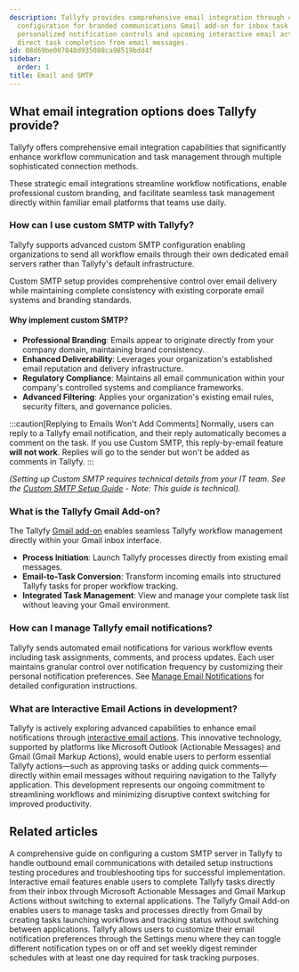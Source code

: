 ```yaml
---
description: Tallyfy provides comprehensive email integration through custom SMTP
  configuration for branded communications Gmail add-on for inbox task management
  personalized notification controls and upcoming interactive email actions that allow
  direct task completion from email messages.
id: 08d69be007048d935088ca98519bdd4f
sidebar:
  order: 1
title: Email and SMTP
---
```


## What email integration options does Tallyfy provide?

Tallyfy offers comprehensive email integration capabilities that significantly enhance workflow communication and task management through multiple sophisticated connection methods.

These strategic email integrations streamline workflow notifications, enable professional custom branding, and facilitate seamless task management directly within familiar email platforms that teams use daily.

### How can I use custom SMTP with Tallyfy?

Tallyfy supports advanced custom SMTP configuration enabling organizations to send all workflow emails through their own dedicated email servers rather than Tallyfy's default infrastructure.

Custom SMTP setup provides comprehensive control over email delivery while maintaining complete consistency with existing corporate email systems and branding standards.

#### Why implement custom SMTP?
- **Professional Branding**: Emails appear to originate directly from your company domain, maintaining brand consistency.
- **Enhanced Deliverability**: Leverages your organization's established email reputation and delivery infrastructure.
- **Regulatory Compliance**: Maintains all email communication within your company's controlled systems and compliance frameworks.
- **Advanced Filtering**: Applies your organization's existing email rules, security filters, and governance policies.

:::caution[Replying to Emails Won't Add Comments]
Normally, users can reply to a Tallyfy email notification, and their reply automatically becomes a comment on the task. If you use Custom SMTP, this reply-by-email feature **will not work**. Replies will go to the sender but won't be added as comments in Tallyfy.
:::

*(Setting up Custom SMTP requires technical details from your IT team. See the [Custom SMTP Setup Guide](/products/pro/integrations/email/how-to-set-up-custom-smtp-in-tallyfy/) - Note: This guide is technical).* 

### What is the Tallyfy Gmail Add-on?

The Tallyfy [Gmail add-on](/products/pro/integrations/email/how-can-i-manage-my-tasks-with-tallyfys-gmail-add-on/) enables seamless Tallyfy workflow management directly within your Gmail inbox interface.

- **Process Initiation**: Launch Tallyfy processes directly from existing email messages.
- **Email-to-Task Conversion**: Transform incoming emails into structured Tallyfy tasks for proper workflow tracking.
- **Integrated Task Management**: View and manage your complete task list without leaving your Gmail environment.

### How can I manage Tallyfy email notifications?

Tallyfy sends automated email notifications for various workflow events including task assignments, comments, and process updates. Each user maintains granular control over notification frequency by customizing their personal notification preferences. See [Manage Email Notifications](/products/pro/settings/personal-settings/how-can-i-manage-email-notifications-in-tallyfy/) for detailed configuration instructions.

### What are Interactive Email Actions in development?

Tallyfy is actively exploring advanced capabilities to enhance email notifications through [interactive email actions](/products/pro/integrations/interactive-email-actions/). This innovative technology, supported by platforms like Microsoft Outlook (Actionable Messages) and Gmail (Gmail Markup Actions), would enable users to perform essential Tallyfy actions—such as approving tasks or adding quick comments—directly within email messages without requiring navigation to the Tallyfy application. This development represents our ongoing commitment to streamlining workflows and minimizing disruptive context switching for improved productivity.


<PageTree />


## Related articles
<CardGrid>
<LinkTitleCard header="<b>Email > Set up custom SMTP sending</b>" href="/products/pro/integrations/email/how-to-set-up-custom-smtp-in-tallyfy/" > A comprehensive guide on configuring a custom SMTP server in Tallyfy to handle outbound email communications with detailed setup instructions testing procedures and troubleshooting tips for successful implementation. </LinkTitleCard>
<LinkTitleCard header="<b>Integrations > Exploring interactive email actions</b>" href="/products/pro/integrations/interactive-email-actions/" > Interactive email features enable users to complete Tallyfy tasks directly from their inbox through Microsoft Actionable Messages and Gmail Markup Actions without switching to external applications. </LinkTitleCard>
<LinkTitleCard header="<b>Email > Gmail add-on</b>" href="/products/pro/integrations/email/how-can-i-manage-my-tasks-with-tallyfys-gmail-add-on/" > The Tallyfy Gmail Add-on enables users to manage tasks and processes directly from Gmail by creating tasks launching workflows and tracking status without switching between applications. </LinkTitleCard>
<LinkTitleCard header="<b>Personal Settings > Manage email notifications</b>" href="/products/pro/settings/personal-settings/how-can-i-manage-email-notifications-in-tallyfy/" > Tallyfy allows users to customize their email notification preferences through the Settings menu where they can toggle different notification types on or off and set weekly digest reminder schedules with at least one day required for task tracking purposes. </LinkTitleCard>
</CardGrid>